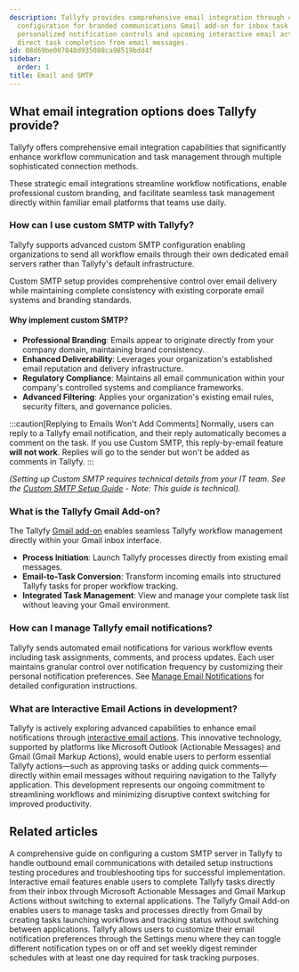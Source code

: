 ```yaml
---
description: Tallyfy provides comprehensive email integration through custom SMTP
  configuration for branded communications Gmail add-on for inbox task management
  personalized notification controls and upcoming interactive email actions that allow
  direct task completion from email messages.
id: 08d69be007048d935088ca98519bdd4f
sidebar:
  order: 1
title: Email and SMTP
---
```


## What email integration options does Tallyfy provide?

Tallyfy offers comprehensive email integration capabilities that significantly enhance workflow communication and task management through multiple sophisticated connection methods.

These strategic email integrations streamline workflow notifications, enable professional custom branding, and facilitate seamless task management directly within familiar email platforms that teams use daily.

### How can I use custom SMTP with Tallyfy?

Tallyfy supports advanced custom SMTP configuration enabling organizations to send all workflow emails through their own dedicated email servers rather than Tallyfy's default infrastructure.

Custom SMTP setup provides comprehensive control over email delivery while maintaining complete consistency with existing corporate email systems and branding standards.

#### Why implement custom SMTP?
- **Professional Branding**: Emails appear to originate directly from your company domain, maintaining brand consistency.
- **Enhanced Deliverability**: Leverages your organization's established email reputation and delivery infrastructure.
- **Regulatory Compliance**: Maintains all email communication within your company's controlled systems and compliance frameworks.
- **Advanced Filtering**: Applies your organization's existing email rules, security filters, and governance policies.

:::caution[Replying to Emails Won't Add Comments]
Normally, users can reply to a Tallyfy email notification, and their reply automatically becomes a comment on the task. If you use Custom SMTP, this reply-by-email feature **will not work**. Replies will go to the sender but won't be added as comments in Tallyfy.
:::

*(Setting up Custom SMTP requires technical details from your IT team. See the [Custom SMTP Setup Guide](/products/pro/integrations/email/how-to-set-up-custom-smtp-in-tallyfy/) - Note: This guide is technical).* 

### What is the Tallyfy Gmail Add-on?

The Tallyfy [Gmail add-on](/products/pro/integrations/email/how-can-i-manage-my-tasks-with-tallyfys-gmail-add-on/) enables seamless Tallyfy workflow management directly within your Gmail inbox interface.

- **Process Initiation**: Launch Tallyfy processes directly from existing email messages.
- **Email-to-Task Conversion**: Transform incoming emails into structured Tallyfy tasks for proper workflow tracking.
- **Integrated Task Management**: View and manage your complete task list without leaving your Gmail environment.

### How can I manage Tallyfy email notifications?

Tallyfy sends automated email notifications for various workflow events including task assignments, comments, and process updates. Each user maintains granular control over notification frequency by customizing their personal notification preferences. See [Manage Email Notifications](/products/pro/settings/personal-settings/how-can-i-manage-email-notifications-in-tallyfy/) for detailed configuration instructions.

### What are Interactive Email Actions in development?

Tallyfy is actively exploring advanced capabilities to enhance email notifications through [interactive email actions](/products/pro/integrations/interactive-email-actions/). This innovative technology, supported by platforms like Microsoft Outlook (Actionable Messages) and Gmail (Gmail Markup Actions), would enable users to perform essential Tallyfy actions—such as approving tasks or adding quick comments—directly within email messages without requiring navigation to the Tallyfy application. This development represents our ongoing commitment to streamlining workflows and minimizing disruptive context switching for improved productivity.


<PageTree />


## Related articles
<CardGrid>
<LinkTitleCard header="<b>Email > Set up custom SMTP sending</b>" href="/products/pro/integrations/email/how-to-set-up-custom-smtp-in-tallyfy/" > A comprehensive guide on configuring a custom SMTP server in Tallyfy to handle outbound email communications with detailed setup instructions testing procedures and troubleshooting tips for successful implementation. </LinkTitleCard>
<LinkTitleCard header="<b>Integrations > Exploring interactive email actions</b>" href="/products/pro/integrations/interactive-email-actions/" > Interactive email features enable users to complete Tallyfy tasks directly from their inbox through Microsoft Actionable Messages and Gmail Markup Actions without switching to external applications. </LinkTitleCard>
<LinkTitleCard header="<b>Email > Gmail add-on</b>" href="/products/pro/integrations/email/how-can-i-manage-my-tasks-with-tallyfys-gmail-add-on/" > The Tallyfy Gmail Add-on enables users to manage tasks and processes directly from Gmail by creating tasks launching workflows and tracking status without switching between applications. </LinkTitleCard>
<LinkTitleCard header="<b>Personal Settings > Manage email notifications</b>" href="/products/pro/settings/personal-settings/how-can-i-manage-email-notifications-in-tallyfy/" > Tallyfy allows users to customize their email notification preferences through the Settings menu where they can toggle different notification types on or off and set weekly digest reminder schedules with at least one day required for task tracking purposes. </LinkTitleCard>
</CardGrid>